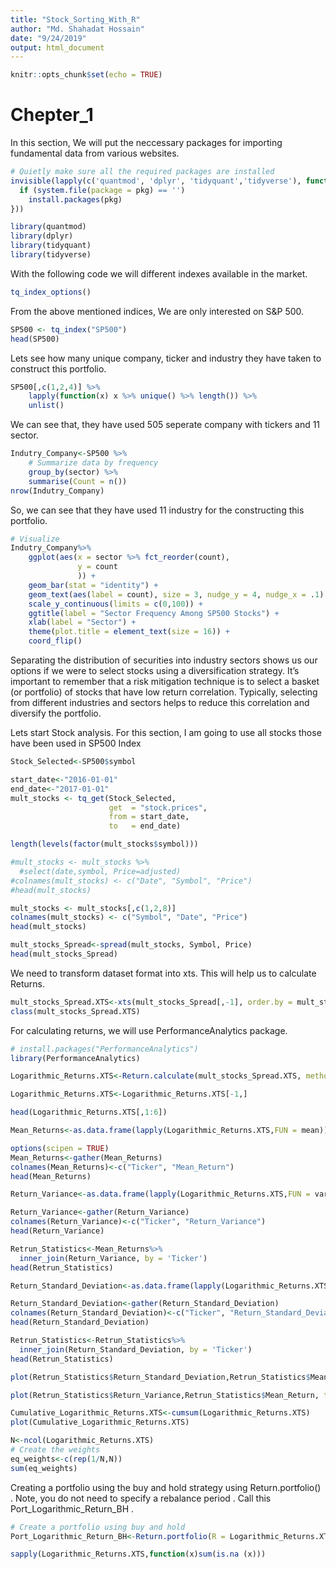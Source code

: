 ---
title: "Stock_Sorting_With_R"
author: "Md. Shahadat Hossain"
date: "9/24/2019"
output: html_document
---

```{r setup, include=FALSE}
knitr::opts_chunk$set(echo = TRUE)
```


# Chepter_1

In this section, We will put the neccessary packages for importing fundamental data from various websites. 

```{r, include=FALSE}
# Quietly make sure all the required packages are installed
invisible(lapply(c('quantmod', 'dplyr', 'tidyquant','tidyverse'), function(pkg) {
  if (system.file(package = pkg) == '')
    install.packages(pkg)
}))
```

```{r,include=FALSE}
library(quantmod)
library(dplyr)
library(tidyquant)
library(tidyverse)
```

With the following code we will different indexes available in the market. 

```{r,include=FALSE}
tq_index_options()
```

From the above mentioned indices, We are only interested on S&P 500. 

```{r, include=TRUE}
SP500 <- tq_index("SP500")
head(SP500)
```

Lets see how many unique company, ticker and industry they have taken to construct this portfolio. 

```{r, include=TRUE}
SP500[,c(1,2,4)] %>% 
    lapply(function(x) x %>% unique() %>% length()) %>%
    unlist()
```

We can see that, they have used 505 seperate company with tickers and 11 sector. 

```{r, include=TRUE}
Indutry_Company<-SP500 %>%
    # Summarize data by frequency
    group_by(sector) %>%
    summarise(Count = n())
nrow(Indutry_Company)
```
So, we can see that they have used 11 industry for the constructing this portfolio.

```{r, include=TRUE}
# Visualize
Indutry_Company%>%
    ggplot(aes(x = sector %>% fct_reorder(count),
               y = count
               )) + 
    geom_bar(stat = "identity") +
    geom_text(aes(label = count), size = 3, nudge_y = 4, nudge_x = .1) + 
    scale_y_continuous(limits = c(0,100)) +
    ggtitle(label = "Sector Frequency Among SP500 Stocks") +
    xlab(label = "Sector") +
    theme(plot.title = element_text(size = 16)) + 
    coord_flip() 
```

Separating the distribution of securities into industry sectors shows us our options if we were to select stocks using a diversification strategy. It’s important to remember that a risk mitigation technique is to select a basket (or portfolio) of stocks that have low return correlation. Typically, selecting from different industries and sectors helps to reduce this correlation and diversify the portfolio. 

Lets start Stock analysis. For this section, I am going to use all stocks those have been used in SP500 Index

```{r, include=TRUE}
Stock_Selected<-SP500$symbol
```

```{r, include=TRUE, warning=FALSE}
start_date<-"2016-01-01"
end_date<-"2017-01-01"
mult_stocks <- tq_get(Stock_Selected,
                      get  = "stock.prices",
                      from = start_date,
                      to   = end_date)
```

```{r, include=TRUE}
length(levels(factor(mult_stocks$symbol)))
```

```{r, include=FALSE}
#mult_stocks <- mult_stocks %>%
  #select(date,symbol, Price=adjusted)
#colnames(mult_stocks) <- c("Date", "Symbol", "Price")
#head(mult_stocks)
```

```{r, include=TRUE}
mult_stocks <- mult_stocks[,c(1,2,8)]
colnames(mult_stocks) <- c("Symbol", "Date", "Price")
head(mult_stocks)
```

```{r, include=TRUE}
mult_stocks_Spread<-spread(mult_stocks, Symbol, Price)
head(mult_stocks_Spread)
```

We need to transform dataset format into xts. This will help us to calculate Returns.

```{r, include=TRUE}
mult_stocks_Spread.XTS<-xts(mult_stocks_Spread[,-1], order.by = mult_stocks_Spread$Date)
class(mult_stocks_Spread.XTS)
```

For calculating returns, we will use PerformanceAnalytics package. 

```{r, include=TRUE}
# install.packages("PerformanceAnalytics")
library(PerformanceAnalytics)
```

```{r, include=TRUE}
Logarithmic_Returns.XTS<-Return.calculate(mult_stocks_Spread.XTS, method = "log")
```



```{r, include=TRUE}
Logarithmic_Returns.XTS<-Logarithmic_Returns.XTS[-1,]
```

```{r, include=TRUE}
head(Logarithmic_Returns.XTS[,1:6])
```


```{r, include=TRUE}
Mean_Returns<-as.data.frame(lapply(Logarithmic_Returns.XTS,FUN = mean))
```

```{r, include=TRUE}
options(scipen = TRUE)
Mean_Returns<-gather(Mean_Returns)
colnames(Mean_Returns)<-c("Ticker", "Mean_Return")
head(Mean_Returns)
```



```{r, include=TRUE}
Return_Variance<-as.data.frame(lapply(Logarithmic_Returns.XTS,FUN = var))
```

```{r, include=TRUE}
Return_Variance<-gather(Return_Variance)
colnames(Return_Variance)<-c("Ticker", "Return_Variance")
head(Return_Variance)
```



```{r, include=TRUE}
Retrun_Statistics<-Mean_Returns%>%
  inner_join(Return_Variance, by = 'Ticker')
head(Retrun_Statistics)
```

```{r, include=TRUE}
Return_Standard_Deviation<-as.data.frame(lapply(Logarithmic_Returns.XTS,FUN = sd))
```


```{r, include=TRUE}
Return_Standard_Deviation<-gather(Return_Standard_Deviation)
colnames(Return_Standard_Deviation)<-c("Ticker", "Return_Standard_Deviation")
head(Return_Standard_Deviation)
```

```{r, include=TRUE}
Retrun_Statistics<-Retrun_Statistics%>%
  inner_join(Return_Standard_Deviation, by = 'Ticker')
head(Retrun_Statistics)
```



```{r, include=TRUE}
plot(Retrun_Statistics$Return_Standard_Deviation,Retrun_Statistics$Mean_Return, type = "p")
```

```{r, include=TRUE}
plot(Retrun_Statistics$Return_Variance,Retrun_Statistics$Mean_Return, type = "p")
```



```{r, include=TRUE}
Cumulative_Logarithmic_Returns.XTS<-cumsum(Logarithmic_Returns.XTS)
plot(Cumulative_Logarithmic_Returns.XTS)
```

```{r, include=TRUE}
N<-ncol(Logarithmic_Returns.XTS)
# Create the weights
eq_weights<-c(rep(1/N,N))
sum(eq_weights)
```

Creating a portfolio using the buy and hold strategy using Return.portfolio() . Note, you do not need to specify a rebalance period . Call this Port_Logarithmic_Return_BH .

```{r, include=TRUE}
# Create a portfolio using buy and hold
Port_Logarithmic_Return_BH<-Return.portfolio(R = Logarithmic_Returns.XTS, weights = eq_weights )
```

```{r, include=TRUE}
sapply(Logarithmic_Returns.XTS,function(x)sum(is.na (x)))
```